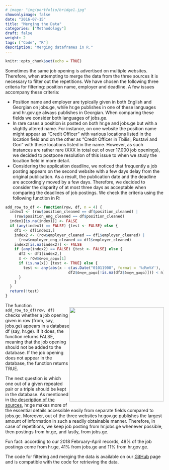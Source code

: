 ```yaml
---
# image: "img/portfolio/bridge1.jpg" 
showonlyimage: false
date: "2016-07-15"
title: "Merging the Data"
categories: ["Methodology"]
draft: false
weight: 2
tags: ["Code", "R"]
description: "Merging dataframes in R."
---
```

```r
knitr::opts_chunk$set(echo = TRUE)
```


Sometimes the same job opening is advertised on multiple websites. Therefore, when attempting to merge the data from the three sources it is necessary to filter out the repetitions. We have chosen the following three criteria for filtering: position name, employer and deadline. A few issues accompany these criteria:

<!--more-->

* Position name and employer are typically given in both English and Georgian on jobs.ge, while hr.ge publishes in one of these languages and hr.gov.ge always publishes in Georgian. When comparing these fields we consider both languages of jobs.ge. 
* In rare cases a position is posted on both hr.ge and jobs.ge but with a slightly altered name. For instance, on one website the position name might appear as “Credit Officer” with various locations listed in the location field and on the other as “Credit Officer in Tbilisi, Rustavi and Gori” with these locations listed in the name. However, as such instances are rather rare (XXX in total out of over 17,000 job openings), we decided to postpone resolution of this issue to when we study the location field in more detail. 
* Considering the application deadline, we noticed that frequently a job posting appears on the second website with a few days delay from the original publication. As a result, the publication date and the deadline are accordingly moved by a few days. Therefore, we decided to consider the disparity of at most three days as acceptable when comparing the deadlines of job postings. 
We check the criteria using the following function in R: 

```r
add_row_to_df <- function(row, df, n = 4) {
  index1 <- (row$position_cleaned == df$position_cleaned) | 
    (row$position_eng_cleaned == df$position_cleaned)
  index1[is.na(index1)] <- FALSE
  if (any(index1) == FALSE) {test <- FALSE} else {
    df1 <- df[index1,]
    index2 <- (row$employer_cleaned == df1$employer_cleaned) | 
      (row$employer_eng_cleaned == df1$employer_cleaned)
    index2[is.na(index2)] <- FALSE
    if (any(index2) == FALSE) {test <- FALSE} else {
      df2 <- df1[index2,]
      x <- row$ბოლო_ვადა[1] 
      if (is.na(x)) {test <- TRUE} else {
        test <- any(abs(x - c(as.Date("01011900", format = '%d%m%Y'), 
                            df2$ბოლო_ვადა[!is.na(df2$ბოლო_ვადა)])) < n) 
      }
    }
  }
  return(!test)                          
}
```

<div style= "float:right;position: relative;">
<img src="/img/methodology0/წყაროები_pic.jpg" width="300"> 
</div>

The function `add_row_to_df(row, df)` checks whether a job opening given in row (from, say, jobs.ge) appears in a database df (say, hr.ge). If it does, the function returns FALSE, meaning that the job opening should not be added to the database. If the job opening does not appear in the database, the function returns TRUE. 

The next question is which one out of a given repeated pair or a triple should be kept in the database. As mentioned in [the description of the sources]( https://e-labour.github.io/en/post/sources0/), hr.ge makes more of the essential details accessible easily from separate fields compared to jobs.ge. Moreover, out of the three websites hr.gov.ge publishes the largest amount of information in such a readily obtainable manner. Therefore, in case of repetitions, we keep job posting from hr.jobs.ge whenever possible, then postings from hr.ge, and lastly, from jobs.ge. 

Fun fact: according to our 2018 February-April records, 48% of the job postings come from hr.ge, 41% from jobs.ge and 11% from hr.gov.ge. 

The code for filtering and merging the data is available on our [GitHub](https://github.com/e-labour/scrape) page and is compatible with the code for retrieving the data. 
